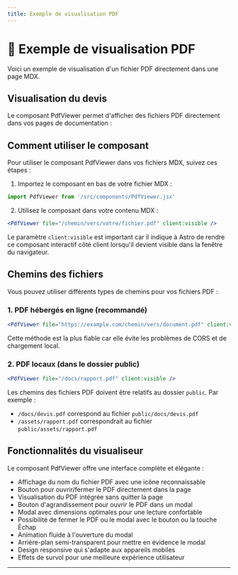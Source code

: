 ```yaml
---
title: Exemple de visualisation PDF
---
```


# 📄 Exemple de visualisation PDF

Voici un exemple de visualisation d'un fichier PDF directement dans une page MDX.

## Visualisation du devis

Le composant PdfViewer permet d'afficher des fichiers PDF directement dans vos pages de documentation :

<PdfViewer file="https://www.africau.edu/images/default/sample.pdf" client:visible />

## Comment utiliser le composant

Pour utiliser le composant PdfViewer dans vos fichiers MDX, suivez ces étapes :

1. Importez le composant en bas de votre fichier MDX :
```jsx
import PdfViewer from '/src/components/PdfViewer.jsx'
```

2. Utilisez le composant dans votre contenu MDX :
```jsx
<PdfViewer file="/chemin/vers/votre/fichier.pdf" client:visible />
```

Le paramètre `client:visible` est important car il indique à Astro de rendre ce composant interactif côté client lorsqu'il devient visible dans la fenêtre du navigateur.

## Chemins des fichiers

Vous pouvez utiliser différents types de chemins pour vos fichiers PDF :

### 1. PDF hébergés en ligne (recommandé)

```jsx
<PdfViewer file="https://example.com/chemin/vers/document.pdf" client:visible />
```

Cette méthode est la plus fiable car elle évite les problèmes de CORS et de chargement local.

### 2. PDF locaux (dans le dossier public)

```jsx
<PdfViewer file="/docs/rapport.pdf" client:visible />
```

Les chemins des fichiers PDF doivent être relatifs au dossier `public`. Par exemple :
- `/docs/devis.pdf` correspond au fichier `public/docs/devis.pdf`
- `/assets/rapport.pdf` correspondrait au fichier `public/assets/rapport.pdf`

## Fonctionnalités du visualiseur

Le composant PdfViewer offre une interface complète et élégante :

- Affichage du nom du fichier PDF avec une icône reconnaissable
- Bouton pour ouvrir/fermer le PDF directement dans la page
- Visualisation du PDF intégrée sans quitter la page
- Bouton d'agrandissement pour ouvrir le PDF dans un modal
- Modal avec dimensions optimales pour une lecture confortable
- Possibilité de fermer le PDF ou le modal avec le bouton ou la touche Échap
- Animation fluide à l'ouverture du modal
- Arrière-plan semi-transparent pour mettre en évidence le modal
- Design responsive qui s'adapte aux appareils mobiles
- Effets de survol pour une meilleure expérience utilisateur

---

